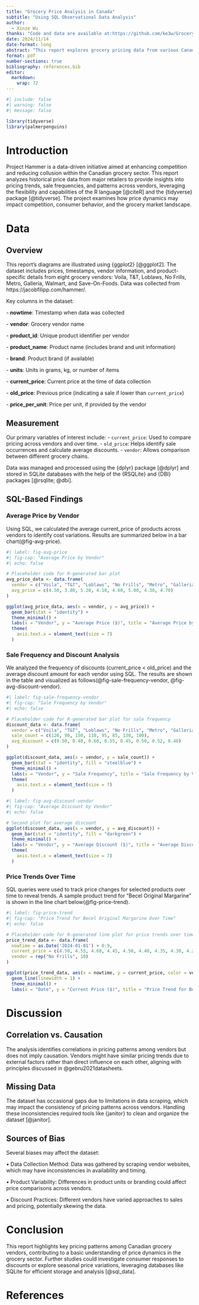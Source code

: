 ```yaml
---
title: "Grocery Price Analysis in Canada"
subtitle: "Using SQL Observational Data Analysis"
author: 
  - Xinze Wu
thanks: "Code and data are available at:https://github.com/ke3w/Grocery-Price-Analysis-in-Canada/tree/main "
date: 2024/11/14
date-format: long
abstract: "This report explores grocery pricing data from various Canadian vendors, analyzing trends, sale frequencies, and price differences using SQL. The purpose is to identify pricing dynamics and potential implications for competition in the grocery sector."
format: pdf
number-sections: true
bibliography: references.bib
editor: 
  markdown: 
    wrap: 72
---
```


```r
#| include: false
#| warning: false
#| message: false

library(tidyverse)
library(palmerpenguins)
```

# Introduction

Project Hammer is a data-driven initiative aimed at enhancing
competition and reducing collusion within the Canadian grocery sector.
This report analyzes historical price data from major retailers to
provide insights into pricing trends, sale frequencies, and patterns
across vendors, leveraging the flexibility and capabilities of the R
language [@citeR] and the {tidyverse} package [@tidyverse]. The project
examines how price dynamics may impact competition, consumer behavior,
and the grocery market landscape.

# Data {#sec-data}

## Overview

This report’s diagrams are illustrated using {ggplot2} [@ggplot2]. The
dataset includes prices, timestamps, vendor information, and
product-specific details from eight grocery vendors: Voila, T&T,
Loblaws, No Frills, Metro, Galleria, Walmart, and Save-On-Foods. Data
was collected from https://jacobfilipp.com/hammer/.

Key columns in the dataset:

\- **nowtime**: Timestamp when data was collected

\- **vendor**: Grocery vendor name

\- **product_id**: Unique product identifier per vendor

\- **product_name**: Product name (includes brand and unit information)

\- **brand**: Product brand (if available)

\- **units**: Units in grams, kg, or number of items

\- **current_price**: Current price at the time of data collection

\- **old_price**: Previous price (indicating a sale if lower than
`current_price`)

\- **price_per_unit**: Price per unit, if provided by the vendor

## Measurement

Our primary variables of interest include: - `current_price`: Used to
compare pricing across vendors and over time. - `old_price`: Helps
identify sale occurrences and calculate average discounts. - `vendor`:
Allows comparison between different grocery chains.

Data was managed and processed using the {dplyr} package [@dplyr] and
stored in SQLite databases with the help of the {RSQLite} and {DBI}
packages [@rsqlite; @dbi].

## SQL-Based Findings

### Average Price by Vendor

Using SQL, we calculated the average current_price of products across
vendors to identify cost variations. Results are summarized below in a
bar chart(@fig-avg-price).

```r
#| label: fig-avg-price
#| fig-cap: "Average Price by Vendor"
#| echo: false

# Placeholder code for R-generated bar plot
avg_price_data <- data.frame(
  vendor = c("Voila", "T&T", "Loblaws", "No Frills", "Metro", "Galleria", "Walmart", "Save-On-Foods"),
  avg_price = c(4.50, 3.80, 5.20, 4.10, 4.60, 5.00, 4.30, 4.70)
)

ggplot(avg_price_data, aes(x = vendor, y = avg_price)) +
  geom_bar(stat = "identity") +
  theme_minimal() +
  labs(x = "Vendor", y = "Average Price ($)", title = "Average Price by Vendor") +
  theme(
    axis.text.x = element_text(size = 7)
  )
```

### Sale Frequency and Discount Analysis

We analyzed the frequency of discounts (current_price \< old_price) and
the average discount amount for each vendor using SQL. The results are
shown in the table and visualized as follows(@fig-sale-frequency-vendor, @fig-avg-discount-vendor).

```r
#| label: fig-sale-frequency-vendor
#| fig-cap: "Sale Frequency by Vendor"
#| echo: false

# Placeholder code for R-generated bar plot for sale frequency
discount_data <- data.frame(
  vendor = c("Voila", "T&T", "Loblaws", "No Frills", "Metro", "Galleria", "Walmart", "Save-On-Foods"),
  sale_count = c(120, 90, 150, 110, 95, 85, 130, 100),
  avg_discount = c(0.50, 0.40, 0.60, 0.55, 0.45, 0.50, 0.52, 0.48)
)

ggplot(discount_data, aes(x = vendor, y = sale_count)) +
  geom_bar(stat = "identity", fill = "steelblue") +
  theme_minimal() +
  labs(x = "Vendor", y = "Sale Frequency", title = "Sale Frequency by Vendor") +
  theme(
    axis.text.x = element_text(size = 7)
  )
```
```r
#| label: fig-avg-discount-vendor
#| fig-cap: "Average Discount by Vendor"
#| echo: false

# Second plot for average discount
ggplot(discount_data, aes(x = vendor, y = avg_discount)) +
  geom_bar(stat = "identity", fill = "darkgreen") +
  theme_minimal() +
  labs(x = "Vendor", y = "Average Discount ($)", title = "Average Discount by Vendor") +
  theme(
    axis.text.x = element_text(size = 7)
  )
```

### Price Trends Over Time

SQL queries were used to track price changes for selected products over
time to reveal trends. A sample product trend for “Becel Original
Margarine” is shown in the line chart below(@fig-price-trend).

```r
#| label: fig-price-trend
#| fig-cap: "Price Trend for Becel Original Margarine Over Time"
#| echo: false

# Placeholder code for R-generated line plot for price trends over time
price_trend_data <- data.frame(
  nowtime = as.Date('2024-01-01') + 0:9,
  current_price = c(4.50, 4.55, 4.60, 4.45, 4.50, 4.40, 4.35, 4.30, 4.25, 4.20),
  vendor = rep("No Frills", 10)
)

ggplot(price_trend_data, aes(x = nowtime, y = current_price, color = vendor)) +
  geom_line(linewidth = 1) +
  theme_minimal() +
  labs(x = "Date", y = "Current Price ($)", title = "Price Trend for Becel Original Margarine")
```

# Discussion

## Correlation vs. Causation {#sec-correlation-vs-causation}

The analysis identifies correlations in pricing patterns among vendors
but does not imply causation. Vendors might have similar pricing trends
due to external factors rather than direct influence on each other,
aligning with principles discussed in @gebru2021datasheets.

## Missing Data

The dataset has occasional gaps due to limitations in data scraping,
which may impact the consistency of pricing patterns across vendors.
Handling these inconsistencies required tools like {janitor} to clean
and organize the dataset [@janitor].

## Sources of Bias

Several biases may affect the dataset:

• Data Collection Method: Data was gathered by scraping vendor websites,
which may have inconsistencies in availability and timing.

• Product Variability: Differences in product units or branding could
affect price comparisons across vendors.

• Discount Practices: Different vendors have varied approaches to sales
and pricing, potentially skewing the data.

# Conclusion

This report highlights key pricing patterns among Canadian grocery
vendors, contributing to a basic understanding of price dynamics in the
grocery sector. Further studies could investigate consumer responses to
discounts or explore seasonal price variations, leveraging databases
like SQLite for efficient storage and analysis [@sql_data].

\newpage

# References
